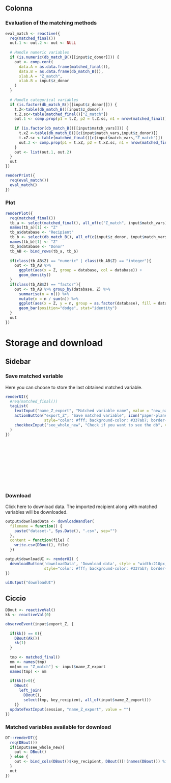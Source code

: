 Colonna {.tabset data-width=300}
-----------------------------------------------------------------------

### Evaluation of the matching methods
```r
eval_match <- reactive({
  req(matched_final())
  out.1 <- out.2 <- out <- NULL
  
  # Handle numeric variables
  if (is.numeric(db_match_B()[[input$z_donor]])) {
    out <- comp.cont(
      data.A = as.data.frame(matched_final()),
      data.B = as.data.frame(db_match_B()),
      xlab.A = "Z_match",
      xlab.B = input$z_donor
    )
  }
  
  # Handle categorical variables
  if (is.factor(db_match_B()[[input$z_donor]])) {
    t.Z<-table(db_match_B()[input$z_donor])
    t.Z.sc<-table(matched_final()["Z_match"])
    out.1 <- comp.prop(p1 = t.Z, p2 = t.Z.sc, n1 = nrow(matched_final()), ref = TRUE)
    
    if (is.factor(db_match_B()[[input$match_vars]])) {
      t.xZ <-table(db_match_B()[c(input$match_vars,input$z_donor)])
      t.xZ.sc <-table(matched_final()[c(input$match_vars,"Z_match")])
      out.2 <- comp.prop(p1 = t.xZ, p2 = t.xZ.sc, n1 = nrow(matched_final()), ref = TRUE)
    }
    out <- list(out.1, out.2)
  }
  out
})

renderPrint({
  req(eval_match())
  eval_match()
})
```


### Plot

```r
renderPlot({
  req(matched_final())
  tb_a <- select(matched_final(), all_of(c("Z_match", input$match_vars)))
  names(tb_a)[1] <- "Z"
  tb_a$database <- "Recipient"
  tb_b <- select(db_match_B(), all_of(c(input$z_donor, input$match_vars)))
  names(tb_b)[1] <- "Z"
  tb_b$database <- "Donor"
  tb_AB <- bind_rows(tb_a, tb_b)
  
  if(class(tb_AB$Z) == "numeric" | class(tb_AB$Z) == "integer"){
    out <- tb_AB %>%
      ggplot(aes(x = Z, group = database, col = database)) +
      geom_density()
  }
  if(class(tb_AB$Z) == "factor"){
    out <- tb_AB %>% group_by(database, Z) %>%
      summarise(n = n()) %>%
      mutate(n = n / sum(n)) %>% 
      ggplot(aes(x = Z, y = n, group = as.factor(database), fill = database)) +
      geom_bar(position="dodge", stat="identity")
  }
  out
})
```

Storage and download {data-navmenu="Micro Matching"}
=================================================================

Sidebar  {.sidebar}
-----------------------------------------------------------------------


### Save matched variable

Here you can choose to store the last obtained matched variable.

```r

renderUI({
  #req(matched_final())
  tagList(
    textInput("name_Z_export", "Matched variable name", value = "new_name"),
    actionButton("export_Z", "Save matched variable", icon("paper-plane"), style = "width:210px;", 
                 style="color: #fff; background-color: #337ab7; border-color: #2e6da4"),
    checkboxInput("see_whole_new", "Check if you want to see the db", value = FALSE, width = NULL)
  )
})
```

<br><br><br><br><br><br><br><br>

### Download {data-height=100}

Click here to download data. The imported recipient along with matched variables will be downloaded.

```r
output$downloadData <- downloadHandler(
  filename = function() { 
    paste("dataset-", Sys.Date(), ".csv", sep="")
  },
  content = function(file) {
    write.csv(DBout(), file)
  })

output$downloadUI <- renderUI( {
  downloadButton('downloadData', 'Download data', style = "width:210px;", 
                 style="color: #fff; background-color: #337ab7; border-color: #2e6da4")
})

uiOutput("downloadUI")
```
Ciccio  
-----------------------------------------------------------------------

```r
DBout <- reactiveVal()
kk <- reactiveVal(0)

observeEvent(input$export_Z, {
  
  if(kk() == 0){
    DBout(Ak())
    kk(1)
  }
  
  tmp <- matched_final()
  nm <- names(tmp)
  nm[nm == "Z_match"] <- input$name_Z_export
  names(tmp) <- nm
  
  if(kk()>0){
    DBout(
      left_join(
        DBout(),
        select(tmp, key_recipient, all_of(input$name_Z_export)))
    )}
  updateTextInput(session, "name_Z_export", value = "")
})
```

### Matched variables available for download

```r
DT::renderDT({
  req(DBout())
  if(input$see_whole_new){
    out <- DBout()
  } else {
    out <- bind_cols(DBout()$key_recipient, DBout()[!(names(DBout()) %in% names(A()))])
  }
  out
})
```